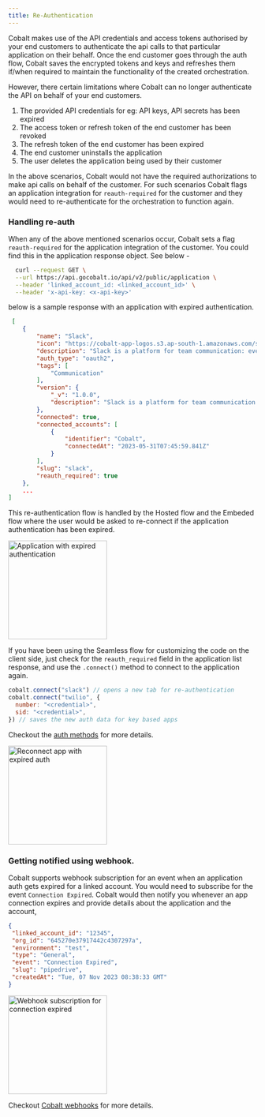 ```yaml
---
title: Re-Authentication
---
```


Cobalt makes use of the API credentials and access tokens authorised by your end customers to authenticate the api calls to that particular application on their
behalf. Once the end customer goes through the auth flow, Cobalt saves the encrypted tokens and keys and refreshes them if/when required to maintain the functionality
of the created orchestration.

However, there certain limitations where Cobalt can no longer authenticate the API on behalf of your end customers.
1. The provided API credentials for eg: API keys, API secrets has been expired
2. The access token or refresh token of the end customer has been revoked
3. The refresh token of the end customer has been expired
4. The end customer uninstalls the application
5. The user deletes the application being used by their customer

In the above scenarios, Cobalt would not have the required authorizations to make api calls on behalf of the customer. For such scenarios Cobalt flags an application integration
for `reauth-required` for the customer and they would need to re-authenticate for the orchestration to function again.


### Handling re-auth

When any of the above mentioned scenarios occur, Cobalt sets a flag `reauth-required` for the application integration of the customer. You could find this
in the application response object. See below - 

```bash cURL
  curl --request GET \
  --url https://api.gocobalt.io/api/v2/public/application \
  --header 'linked_account_id: <linked_account_id>' \
  --header 'x-api-key: <x-api-key>'
```
below is a sample response with an application with expired authentication.

```JSON Response
 [
    {
        "name": "Slack",
        "icon": "https://cobalt-app-logos.s3.ap-south-1.amazonaws.com/slack/logo.png",
        "description": "Slack is a platform for team communication: everything in one place, instantly searchable, available wherever you go. Offering instant messaging, document sharing and knowledge search for modern teams.",
        "auth_type": "oauth2",
        "tags": [
            "Communication"
        ],
        "version": {
            "_v": "1.0.0",
            "description": "Slack is a platform for team communication: everything in one place, instantly searchable, available wherever you go. Offering instant messaging, document sharing and knowledge search for modern teams."
        },
        "connected": true,
        "connected_accounts": [
            {
                "identifier": "Cobalt",
                "connectedAt": "2023-05-31T07:45:59.841Z"
            }
        ],
        "slug": "slack",
        "reauth_required": true
    },
    ...
]
```
This re-authentication flow is handled by the Hosted flow and the Embeded flow where the user would be asked to re-connect if the application authentication has been expired.

<img height="200" src="/images/expired-app.png" alt="Application with expired authentication"/>

If you have been using the Seamless flow for customizing the code on the client side, just check for the `reauth_required` field in the application list response,
and use the `.connect()` method to connect to the application again.

```Javascript Re-authentication
cobalt.connect("slack") // opens a new tab for re-authentication
cobalt.connect("twilio", {
  number: "<credential>",
  sid: "<credential>",
}) // saves the new auth data for key based apps

```
Checkout the [auth methods](https://docs.gocobalt.io/sdks/client-side-sdks/js-sdk) for more details.

<img height="200" src="/images/reconnect.png" alt="Reconnect app with expired auth"/>

### Getting notified using webhook.
Cobalt supports webhook subscription for an event when an application auth gets expired for a linked account. You would need to subscribe for the event `Connection Expired`.
Cobalt would then notify you whenever an app connection expires and provide details about the application and the account,

```json Webhook payload
{
 "linked_account_id": "12345",
 "org_id": "645270e37917442c4307297a",
 "environment": "test",
 "type": "General",
 "event": "Connection Expired",
 "slug": "pipedrive",
 "createdAt": "Tue, 07 Nov 2023 08:38:33 GMT"
}
```
<img height="200" src="/images/connection-expired-webhook.png" alt="Webhook subscription for connection expired"/>

Checkout [Cobalt webhooks](https://docs.gocobalt.io/guides/platform/webhook) for more details.